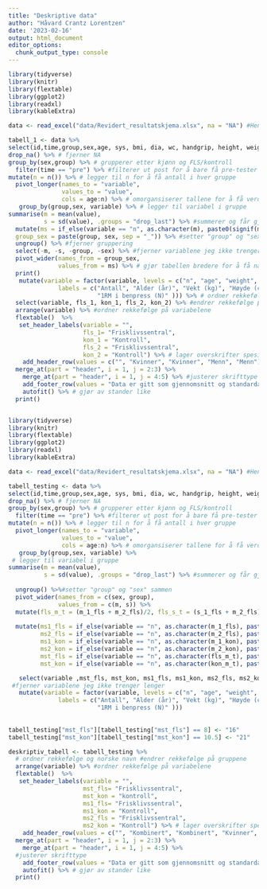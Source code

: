 ```yaml
---
title: "Deskriptive data"
author: "Håvard Crantz Lorentzen"
date: '2023-02-16'
output: html_document
editor_options: 
  chunk_output_type: console
---
```

```r
library(tidyverse)
library(knitr)
library(flextable)
library(ggplot2)
library(readxl)
library(kableExtra)

data <- read_excel("data/Revidert_resultatskjema.xlsx", na = "NA") #Henter data

tabell_1 <- data %>%
select(id,time,group,sex,age, sys, bmi, dia, wc, handgrip, height, weight, vo2max_ml_min_kg_6x5, lean_mass, fat_mass, one_rm_newton) %>% #Velger variabler
drop_na() %>% # fjerner NA
group_by(sex,group) %>% # grupperer etter kjønn og FLS/kontroll
  filter(time == "pre") %>% #filterer ut post for å bare få pre-tester
mutate(n = n()) %>% # legger til n for å få antall i hver gruppe
  pivot_longer(names_to = "variable", 
               values_to = "value", 
               cols = age:n) %>% # omorgansiserer tallene for å få verdier nedover
   group_by(group,sex, variable) %>% # legger til variabel i gruppe
summarise(m = mean(value),
          s = sd(value), .groups = "drop_last") %>% #summerer og får gjennomsnitt og standartdavik på de ulike variablene 
  mutate(ms = if_else(variable == "n", as.character(m), paste0(signif(m, 3),  " (", signif(s, 3), ")")), # setter gjennomsnitt og standardavvik (i parentes) sammen og justerer antall desimaler
  group_sex = paste(group, sex, sep = "_")) %>% #setter "group" og "sex" sammen
  ungroup() %>% #fjerner gruppering
  select(-m, -s, -group, -sex) %>% #fjerner variablene jeg ikke trenger lenger
  pivot_wider(names_from = group_sex, 
              values_from = ms) %>% # gjør tabellen bredere for å få navn på variabel ved siden av tall
  print()
   mutate(variable = factor(variable, levels = c("n", "age", "weight", "height","bmi", "wc", "handgrip", "sys", "dia","vo2max_ml_min_kg_6x5", "lean_mass", "fat_mass", "one_rm_newton"), 
              labels = c("Antall", "Alder (år)", "Vekt (kg)", "Høyde (cm)","KMI",                            "Livvidde (cm)","Grepsstyrke (kg)",                                                 "Systolisk  blodtrykk (mmHg)",                                                      "Diastolisk blodtrykk (mmHg)", "Vo2maks(ml/kg/min)",                                "Mager masse (gram)", "Fettmasse (gram)",
                         "1RM i benpress (N)" ))) %>% # ordner rekkefølge og norske navn
  select(variable, fls_1, kon_1, fls_2, kon_2) %>% #endrer rekkefølge på gruppene
  arrange(variable) %>% #ordner rekkefølge på variabelene 
  flextable()  %>%
   set_header_labels(variable = "",
                     fls_1= "Frisklivssentral", 
                     kon_1 = "Kontroll",
                     fls_2 = "Frisklivssentral", 
                     kon_2 = "Kontroll") %>% # lager overskrifter spesifisert for hver kollonne 
    add_header_row(values = c("", "Kvinner", "Kvinner", "Menn", "Menn")) %>%
  merge_at(part = "header", i = 1, j = 2:3) %>%
    merge_at(part = "header", i = 1, j = 4:5) %>% #justerer skrifttype
    add_footer_row(values = "Data er gitt som gjennomsnitt og standardavvik.", colwidths = 5) %>% #legger til fornote
    autofit() %>% # gjør av stander like
  print()



```


```r
library(tidyverse)
library(knitr)
library(flextable)
library(ggplot2)
library(readxl)
library(kableExtra)

data <- read_excel("data/Revidert_resultatskjema.xlsx", na = "NA") #Henter data

tabell_testing <- data %>%
select(id,time,group,sex,age, sys, bmi, dia, wc, handgrip, height, weight, vo2max_ml_min_kg_6x5, lean_mass, fat_mass, one_rm_newton) %>% #Velger variabler
drop_na() %>% # fjerner NA
group_by(sex,group) %>% # grupperer etter kjønn og FLS/kontroll
  filter(time == "pre") %>% #filterer ut post for å bare få pre-tester
mutate(n = n()) %>% # legger til n for å få antall i hver gruppe
  pivot_longer(names_to = "variable", 
               values_to = "value", 
               cols = age:n) %>% # omorgansiserer tallene for å få verdier nedover
   group_by(group,sex, variable) %>%
 # legger til variabel i gruppe
summarise(m = mean(value),
          s = sd(value), .groups = "drop_last") %>% #summerer og får gjennomsnitt og standartdavik på de ulike variablene 
 
  ungroup() %>%#setter "group" og "sex" sammen
  pivot_wider(names_from = c(sex, group), 
              values_from = c(m, s)) %>%
  mutate(fls_m_t = (m_1_fls + m_2_fls)/2, fls_s_t = (s_1_fls + m_2_fls)/2, kon_m_t = (m_1_kon + m_2_kon)/2, kon_s_t = (s_1_kon + s_2_kon)/2) %>%
  
  mutate(ms1_fls = if_else(variable == "n", as.character(m_1_fls), paste0(signif(m_1_fls, 3),  " (", signif(s_1_fls, 3), ")")), 
         ms2_fls = if_else(variable == "n", as.character(m_2_fls), paste0(signif(m_2_fls, 3),  " (", signif(s_2_fls, 3), ")")),
         ms1_kon = if_else(variable == "n", as.character(m_1_kon), paste0(signif(m_1_kon, 3),  " (", signif(s_1_kon, 3), ")")),
         ms2_kon = if_else(variable == "n", as.character(m_2_kon), paste0(signif(m_2_kon, 3),  " (", signif(s_2_kon, 3), ")")),
         mst_fls = if_else(variable == "n", as.character(fls_m_t), paste0(signif(fls_m_t, 3),  " (", signif(fls_s_t, 3), ")")),
         mst_kon = if_else(variable == "n", as.character(kon_m_t), paste0(signif(kon_m_t, 3),  " (", signif(kon_s_t, 3), ")"))) %>%

   select(variable ,mst_fls, mst_kon, ms1_fls, ms1_kon, ms2_fls, ms2_kon) %>%
 #fjerner variablene jeg ikke trenger lenger
   mutate(variable = factor(variable, levels = c("n", "age", "weight", "height","bmi", "wc", "handgrip", "sys", "dia","vo2max_ml_min_kg_6x5", "lean_mass", "fat_mass", "one_rm_newton"), 
              labels = c("Antall", "Alder (år)", "Vekt (kg)", "Høyde (cm)","KMI",                            "Livvidde (cm)","Grepsstyrke (kg)",                                                 "Systolisk  blodtrykk (mmHg)",                                                      "Diastolisk blodtrykk (mmHg)", "Vo2maks(ml/kg/min)",                                "Mager masse (gram)", "Fettmasse (gram)",
                         "1RM i benpress (N)" )))
  
  
tabell_testing["mst_fls"][tabell_testing["mst_fls"] == 8] <- "16"
tabell_testing["mst_kon"][tabell_testing["mst_kon"] == 10.5] <- "21" 

deskriptiv_tabell <- tabell_testing %>%
  # ordner rekkefølge og norske navn #endrer rekkefølge på gruppene
  arrange(variable) %>% #ordner rekkefølge på variabelene 
  flextable()  %>%
   set_header_labels(variable = "",
                     mst_fls= "Frisklivssentral",
                     mst_kon = "kontroll",
                     ms1_fls= "Frisklivssentral", 
                     ms1_kon = "Kontroll",
                     ms2_fls = "Frisklivssentral", 
                     ms2_kon = "Kontroll") %>% # lager overskrifter spesifisert for hver kollonne 
    add_header_row(values = c("", "Kombinert", "Kombinert", "Kvinner", "Kvinner", "Menn", "Menn")) %>%
  merge_at(part = "header", i = 1, j = 2:3) %>%
    merge_at(part = "header", i = 1, j = 4:5) %>%
  #justerer skrifttype
    add_footer_row(values = "Data er gitt som gjennomsnitt og standardavvik.", colwidths = 7) %>% #legger til fornote
    autofit() %>% # gjør av stander like
  print()



  ```